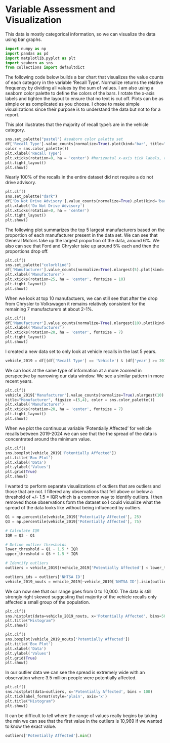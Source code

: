 # Variable Assessment and Visualization

This data is mostly categorical information, so we can visualize the data using bar graphs. 

```python
import numpy as np
import pandas as pd
import matplotlib.pyplot as plt
import seaborn as sns
from collections import defaultdict

```

The following code below builds a bar chart that visualizes the value counts of each category in the variable 'Recall Type'. Normalize returns the relative frequency by dividing all values by the sum of values. I am also using a seaborn color palette to define the colors of the bars. I rotate the x-axis labels and tighten the layout to ensure that no text is cut off. Plots can be as simple or as complicated as you choose. I chose to make simple visualizations since their purpose is to understand the data but not to for a report. 


This plot illustrates that the majority of recall type's are in the vehicle category.
```python

sns.set_palette("pastel") #seaborn color palette set
df['Recall Type'].value_counts(normalize=True).plot(kind='bar', title="Recall Type", figsize =(5,4),
color = sns.color_palette()) 
plt.xlabel('Recall Type')  
plt.xticks(rotation=0, ha = 'center') #horizontal x-axis tick labels, centered
plt.tight_layout()
plt.show()
```

Nearly 100% of the recalls in the entire dataset did not require a do not drive advisory.
```python
plt.clf()
sns.set_palette("dark") 
df['Do Not Drive Advisory'].value_counts(normalize=True).plot(kind='bar', title="Do Not Drive Advisory", figsize =(5,4), color = sns.color_palette())
plt.xlabel('Do Not Drive Advisory')
plt.xticks(rotation=0, ha = 'center')
plt.tight_layout()
plt.show()
```


The following plot summarizes the top 5 largest manufacturers based on the proportion of each manufacturer present in the data set. We can see that General Motors take up the largest proportion of the data, around 6%. We also can see that Ford and Chrysler take up around 5% each and then the proportions drop off. 
```python
plt.clf()
sns.set_palette("colorblind") 
df['Manufacturer'].value_counts(normalize=True).nlargest(5).plot(kind='bar', title="Manufacturer", figsize =(5,4), color = sns.color_palette())
plt.xlabel('Manufacturer') 
plt.xticks(rotation=25, ha = 'center', fontsize = 10)
plt.tight_layout()
plt.show()
```

When we look at top 10 manufactuers, we can still see that after the drop from Chrysler to Volkswagen it remains relatively consistent for the remaining 7 manufacturers at about 2-1%. 
```python
plt.clf()
df['Manufacturer'].value_counts(normalize=True).nlargest(10).plot(kind='bar', title="Manufacturer", figsize =(5,4), color = sns.color_palette())
plt.xlabel('Manufacturer')
plt.xticks(rotation=20, ha = 'center', fontsize = 7)
plt.tight_layout()
plt.show()
```


I created a new data set to only look at vehicle recalls in the last 5 years.
```python
vehicle_2019 = df[(df['Recall Type'] == 'Vehicle') & (df['year'] >= 2019)]
```

We can look at the same type of information at a more zoomed in perspective by narrowing our data window. We see a similar pattern in more recent years. 
```python
plt.clf()
vehicle_2019['Manufacturer'].value_counts(normalize=True).nlargest(10).plot(kind='bar', 
title="Manufacturer", figsize =(5,4), color = sns.color_palette())
plt.xlabel('Manufacturer')
plt.xticks(rotation=20, ha = 'center', fontsize = 7)
plt.tight_layout()
plt.show()
```


When we plot the continuous variable 'Potentially Affected' for vehicle recalls between 2019-2024 we can see that the the spread of the data is concentrated around the minimum value. 
```python
plt.clf()
sns.boxplot(vehicle_2019['Potentially Affected'])
plt.title('Box Plot')
plt.xlabel('Data')
plt.ylabel('Values')
plt.grid(True)
plt.show()
```

I wanted to perform separate visualizations of outliers that are outliers and those that are not. I filtered any observations that fell above or below a threshold of +/- 1.5 * IQR which is a common way to identify outliers. I then removed those observations form the dataset so I could visualize what the spread of the data looks like without being influenced by outliers.  
```python
Q1 = np.percentile(vehicle_2019['Potentially Affected'], 25)
Q3 = np.percentile(vehicle_2019['Potentially Affected'], 75)

# Calculate IQR
IQR = Q3 - Q1

# Define outlier thresholds
lower_threshold = Q1 - 1.5 * IQR
upper_threshold = Q3 + 1.5 * IQR

# Identify outliers
outliers = vehicle_2019[(vehicle_2019['Potentially Affected'] < lower_threshold) | (vehicle_2019['Potentially Affected'] > upper_threshold)]

outliers_ids = outliers['NHTSA ID']
vehicle_2019_nouts = vehicle_2019[~vehicle_2019['NHTSA ID'].isin(outliers_ids)]
```


We can now see that our range goes from 0 to 10,000. The data is still strongly right skewed suggesting that majority of the vehicle recalls only affected a small group of the population.
```python


plt.clf()
sns.histplot(data=vehicle_2019_nouts, x='Potentially Affected', bins=50);
plt.title("Histogram")
plt.show()
```

```python
plt.clf()
sns.boxplot(vehicle_2019_nouts['Potentially Affected'])
plt.title('Box Plot')
plt.xlabel('Data')
plt.ylabel('Values')
plt.grid(True)
plt.show()

```

In our outlier data we can see the spread is extremely wide with an observation where 3.5 million people were potentially affected.
```python

plt.clf()
sns.histplot(data=outliers, x='Potentially Affected', bins = 100)
plt.ticklabel_format(style='plain', axis='x')
plt.title("Histogram")
plt.show()
```

It can be difficult to tell where the range of values really begins by taking the min we can see that the first value in the outliers is 10,969 if we wanted to know the exact value. 
```python
outliers['Potentially Affected'].min()
```



